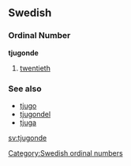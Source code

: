 ==Swedish==
===Ordinal Number===
'''tjugonde'''

#[[twentieth]]

===See also===
*[[tjugo]]
*[[tjugondel]]
*[[tjuga]]

[[sv:tjugonde]]

[[Category:Swedish ordinal numbers]]